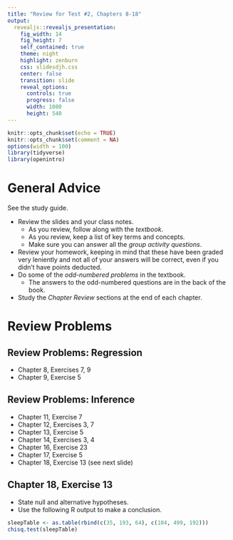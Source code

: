```yaml
---
title: "Review for Test #2, Chapters 8-18"
output: 
  revealjs::revealjs_presentation:
    fig_width: 14 
    fig_height: 7
    self_contained: true
    theme: night
    highlight: zenburn
    css: slidesdjh.css
    center: false
    transition: slide
    reveal_options:
      controls: true
      progress: false
      width: 1080
      height: 540
---
```


```r
knitr::opts_chunk$set(echo = TRUE)
knitr::opts_chunk$set(comment = NA)
options(width = 100)
library(tidyverse)
library(openintro)
```

# General Advice 

See the study guide.

- Review the slides and your class notes. 
    - As you review, follow along with the *textbook*.
    - As you review, keep a list of key terms and concepts.
    - Make sure you can answer all the *group activity questions*.
- Review your homework, keeping in mind that these have been graded very leniently and not all of your answers will be correct, even if you didn't have points deducted.
- Do some of the *odd-numbered problems* in the textbook.
    - The answers to the odd-numbered questions are in the back of the book.
- Study the *Chapter Review* sections at the end of each chapter.

# Review Problems

## Review Problems: Regression

- Chapter 8, Exercises 7, 9
- Chapter 9, Exercise 5

## Review Problems: Inference

- Chapter 11, Exercise 7
- Chapter 12, Exercises 3, 7
- Chapter 13, Exercise 5
- Chapter 14, Exercises 3, 4
- Chapter 16, Exercise 23
- Chapter 17, Exercise 5
- Chapter 18, Exercise 13 (see next slide)

## Chapter 18, Exercise 13

- State null and alternative hypotheses.
- Use the following R output to make a conclusion.

```r
sleepTable <- as.table(rbind(c(35, 193, 64), c(104, 499, 192)))
chisq.test(sleepTable)
```






